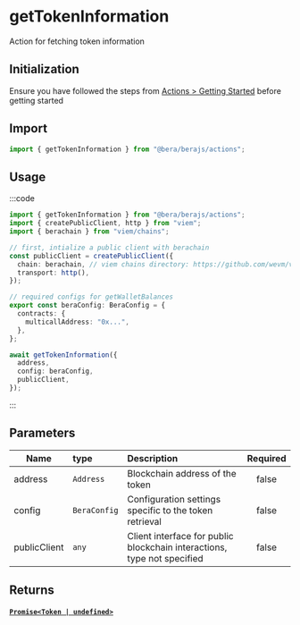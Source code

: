 # getTokenInformation

Action for fetching token information

## Initialization

Ensure you have followed the steps from [Actions > Getting Started](/actions/getting-started) before getting started

## Import

```ts
import { getTokenInformation } from "@bera/berajs/actions";
```

## Usage

:::code

```ts [example.ts]
import { getTokenInformation } from "@bera/berajs/actions";
import { createPublicClient, http } from "viem";
import { berachain } from "viem/chains";

// first, intialize a public client with berachain
const publicClient = createPublicClient({
  chain: berachain, // viem chains directory: https://github.com/wevm/viem/blob/main/src/chains/index.ts
  transport: http(),
});

// required configs for getWalletBalances
export const beraConfig: BeraConfig = {
  contracts: {
    multicallAddress: "0x...",
  },
};

await getTokenInformation({
  address,
  config: beraConfig,
  publicClient,
});
```
:::

## Parameters

| Name           | type                              | Description                                                               | Required |
| -------------- | :-------------------------------- | :------------------------------------------------------------------------ | :------: |
| address      | `Address`    | Blockchain address of the token                      | false    |
| config       | `BeraConfig` | Configuration settings specific to the token retrieval | false    |
| publicClient | `any`        | Client interface for public blockchain interactions, type not specified | false    |

## Returns

#### [`Promise<Token | undefined>`](/types/Token/)
